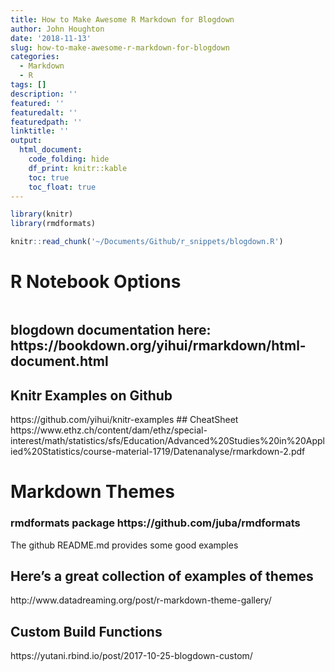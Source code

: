 ```yaml
---
title: How to Make Awesome R Markdown for Blogdown
author: John Houghton
date: '2018-11-13'
slug: how-to-make-awesome-r-markdown-for-blogdown
categories:
  - Markdown
  - R
tags: []
description: ''
featured: ''
featuredalt: ''
featuredpath: ''
linktitle: ''
output:
  html_document:
    code_folding: hide
    df_print: knitr::kable
    toc: true
    toc_float: true 
---
```

    
```r
library(knitr)
library(rmdformats)
```

```r
knitr::read_chunk('~/Documents/Github/r_snippets/blogdown.R')
```
# R Notebook Options
```r
```

## blogdown documentation here: https://bookdown.org/yihui/rmarkdown/html-document.html
## Knitr Examples on Github
https://github.com/yihui/knitr-examples
## CheatSheet 
https://www.ethz.ch/content/dam/ethz/special-interest/math/statistics/sfs/Education/Advanced%20Studies%20in%20Applied%20Statistics/course-material-1719/Datenanalyse/rmarkdown-2.pdf

# Markdown Themes
### rmdformats package  https://github.com/juba/rmdformats
The github README.md provides some good examples

## Here's a great collection of examples of themes
http://www.datadreaming.org/post/r-markdown-theme-gallery/

## Custom Build Functions
https://yutani.rbind.io/post/2017-10-25-blogdown-custom/
